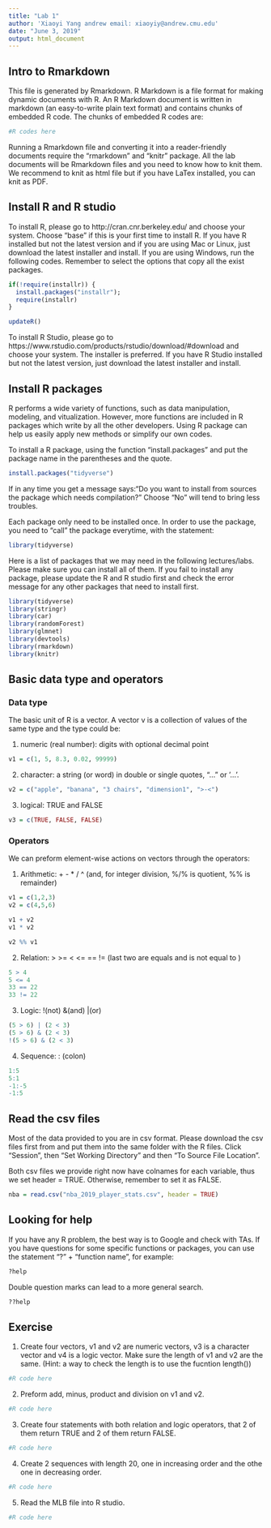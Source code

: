 ---
title: "Lab 1"
author: 'Xiaoyi Yang andrew email: xiaoyiy@andrew.cmu.edu'
date: "June 3, 2019"
output: html_document
---

## Intro to Rmarkdown

This file is generated by Rmarkdown. R Markdown is a file format for making dynamic documents with R. An R Markdown document is written in markdown (an easy-to-write plain text format) and contains chunks of embedded R code. The chunks of embedded R codes are: 

```{r}
#R codes here
```

Running a Rmarkdown file and converting it into a reader-friendly documents require the "rmarkdown" and "knitr" package. All the lab documents will be Rmarkdown files and you need to know how to knit them. We recommend to knit as html file but if you have LaTex installed, you can knit as PDF. 

## Install R and R studio

To install R, please go to http://cran.cnr.berkeley.edu/ and choose your system. Choose "base" if this is your first time to install R. If you have R installed but not the latest version and if you are using Mac or Linux, just download the latest installer and install. If you are using Windows, run the following codes. Remember to select the options that copy all the exist packages.  

```{r, eval = FALSE}
if(!require(installr)) {
  install.packages("installr"); 
  require(installr)
}

updateR()
```

To install R Studio, please go to https://www.rstudio.com/products/rstudio/download/#download and choose your system. The installer is preferred. If you have R Studio installed but not the latest version, just download the latest installer and install. 

## Install R packages

R performs a wide variety of functions, such as data manipulation, modeling, and vitualization. However, more functions are included in R packages which write by all the other developers. Using R package can help us easily apply new methods or simplify our own codes.

To install a R package, using the function "install.packages" and put the package name in the parentheses and the quote. 

```{r, eval = FALSE}
install.packages("tidyverse")
```

If in any time you get a message says:"Do you want to install from sources the package which needs compilation?" Choose "No" will tend to bring less troubles. 

Each package only need to be installed once. In order to use the package, you need to "call" the package everytime, with the statement:

```{r, message = FALSE}
library(tidyverse)
```

Here is a list of packages that we may need in the following lectures/labs. Please make sure you can install all of them. If you fail to install any package, please update the R and R studio first and check the error message for any other packages that need to install first. 

```{r, message=FALSE}
library(tidyverse)
library(stringr)
library(car)
library(randomForest)
library(glmnet)
library(devtools)
library(rmarkdown)
library(knitr)
```

## Basic data type and operators

### Data type

The basic unit of R is a vector. A vector v is a collection of values of the same type and the type could be:

1. numeric (real number): digits with optional decimal point

```{r}
v1 = c(1, 5, 8.3, 0.02, 99999)
```

2. character: a string (or word) in double or single quotes, "..." or ’...’.

```{r}
v2 = c("apple", "banana", "3 chairs", "dimension1", ">-<")
```

3. logical: TRUE and FALSE

```{r}
v3 = c(TRUE, FALSE, FALSE)
```

### Operators

We can preform element-wise actions on vectors through the operators:

1. Arithmetic: + - * / ^ (and, for integer division, %/% is quotient, %% is remainder)

```{r}
v1 = c(1,2,3)
v2 = c(4,5,6)

v1 + v2
v1 * v2

v2 %% v1
```

2. Relation: > >= < <= == != (last two are equals and is not equal to )

```{r}
5 > 4
5 <= 4
33 == 22
33 != 22
```

3. Logic: !(not) &(and) |(or)

```{r}
(5 > 6) | (2 < 3)
(5 > 6) & (2 < 3)
!(5 > 6) & (2 < 3)
```

4. Sequence: : (colon)

```{r}
1:5
5:1
-1:-5
-1:5
```

## Read the csv files

Most of the data provided to you are in csv format. Please download the csv files first from and put them into the same folder with the R files. Click "Session", then "Set Working Directory" and then "To Source File Location". 

Both csv files we provide right now have colnames for each variable, thus we set header = TRUE. Otherwise, remember to set it as FALSE. 

```{r}
nba = read.csv("nba_2019_player_stats.csv", header = TRUE)
```

## Looking for help

If you have any R problem, the best way is to Google and check with TAs. If you have questions for some specific functions or packages, you can use the statement "?" + "function name", for example:

```{r, eval = FALSE}
?help
```

Double question marks can lead to a more general search.

```{r, eval = FALSE}
??help
```

## Exercise

1. Create four vectors, v1 and v2 are numeric vectors, v3 is a character vector and v4 is a logic vector. Make sure the length of v1 and v2 are the same. (Hint: a way to check the length is to use the fucntion length())

```{r}
#R code here
```

2. Preform add, minus, product and division on v1 and v2.

```{r}
#R code here
```

3. Create four statements with both relation and logic operators, that 2 of them return TRUE and 2 of them return FALSE.

```{r}
#R code here
```

4. Create 2 sequences with length 20, one in increasing order and the othe one in decreasing order. 

```{r}
#R code here
```

5. Read the MLB file into R studio.

```{r}
#R code here
```
